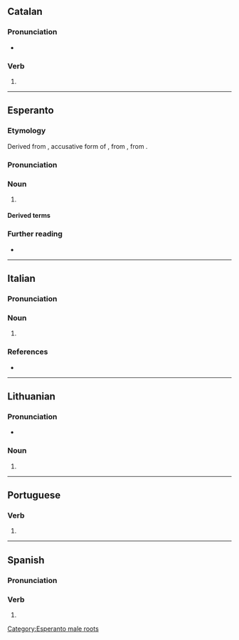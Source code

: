 {{also|Abato}}
==Catalan==

===Pronunciation===
* {{ca-IPA}}

===Verb===
{{head|ca|verb form}}

# {{ca-verb form of|p=1|n=sg|t=pres|m=ind|abatre}}

----

==Esperanto==

===Etymology===
Derived from {{der|eo|la|abbātem}}, accusative form of {{m|la|abbās||father}}, from {{der|eo|grc|ἀββᾶς|sc=polytonic}}, from {{der|eo|arc|אבא||father|tr=’abbā|sc=Hebr}}.

===Pronunciation===
{{eo-IPA|a=LL-Q143 (epo)-Lepticed7-abato.wav}}

===Noun===
{{eo-head}}

# {{lb|eo|Christianity}} {{l|en|abbot}}

====Derived terms====
{{der3|eo|{{l|eo|abateco}}|{{l|eo|abatejo}}|{{l|eo|abatino}}}}

===Further reading===
* {{R:Zamenhof 1905|abat'}}

{{Universala Vortaro}}

[[Category:Esperanto male roots]]

----

==Italian==

===Pronunciation===
{{it-pr|àbato}}

===Noun===
{{it-noun|m}}

# {{tlb|it|rare}} {{alt form|it|abaton}}

===References===
* {{R:it:Olivetti}}

----

==Lithuanian==

===Pronunciation===
* {{IPA|lt|[ɐˈbaː.toː]}}

===Noun===
{{head|lt|noun form|head=abãto|g=m}}

# {{noun form of|lt|abatas||gen|s}}

----

==Portuguese==

===Verb===
{{head|pt|verb form}}

# {{pt-verb-form-of|abater}}

----

==Spanish==

===Pronunciation===
{{es-IPA}}

===Verb===
{{head|es|verb form}}

# {{es-verb form of|ending=ir|mood=indicative|tense=present|pers=1|number=singular|abatir}}